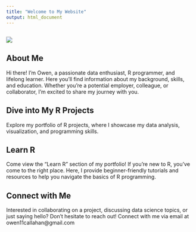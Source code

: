```yaml
---
title: "Welcome to My Website"
output: html_document
---
```


## 

![](images/IMG_7437%20copy-02.JPG)

## About Me

Hi there! I'm Owen, a passionate data enthusiast, R programmer, and lifelong learner. Here you'll find information about my background, skills, and education. Whether you're a potential employer, colleague, or collaborator, I'm excited to share my journey with you.

## Dive into My R Projects

Explore my portfolio of R projects, where I showcase my data analysis, visualization, and programming skills.

## Learn R

Come view the "Learn R" section of my portfolio! If you're new to R, you've come to the right place. Here, I provide beginner-friendly tutorials and resources to help you navigate the basics of R programming.

## Connect with Me

Interested in collaborating on a project, discussing data science topics, or just saying hello? Don't hesitate to reach out! Connect with me via email at owen11callahan\@gmail.com
